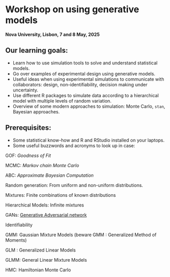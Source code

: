 # Workshop on using generative models

**Nova University, Lisbon, 7 and 8 May, 2025**


## Our learning goals:

 - Learn how to use simulation tools to solve and understand statistical models.
 - Go over examples of experimental design using generative models.  
 - Useful ideas when using experimental simulations to communicate with collaborators: design, non-identifiability, decision making under uncertainty.
 - Use different R packages to simulate data according to a hierarchical model with
 multiple levels of random variation.
 - Overview of some modern approaches to simulation: Monte Carlo, `stan`, Bayesian approaches.
 
 
## Prerequisites:

- Some statistical know-how and R and RStudio installed on your laptops.
- Some useful buzzwords and acronyms to look up in case: 

 GOF: *Goodness of Fit*
 
 MCMC: *Markov chain Monte Carlo*
 
 ABC: *Approximate Bayesian Computation*
 
 Random generation: From uniform and non-uniform distributions.
 
 Mixtures: Finite combinations of known distributions
 
 Hierarchical Models: Infinite mixtures
 
 GANs: [Generative Adversarial network](https://en.wikipedia.org/wiki/Generative_adversarial_network)
 
 Identifiability
 
 GMM: Gaussian Mixture Models (beware GMM : Generalized Method of Moments)
 
 GLM : Generalized Linear Models
 
 GLMM: General Linear Mixture Models
 
 HMC: Hamiltonian Monte Carlo
 
 
 


